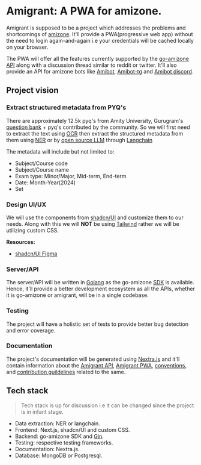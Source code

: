 
# Amigrant: A PWA for amizone.

Amigrant is supposed to be a project which addresses the problems and shortcomings of [amizone](s.amizone.net).
It'll provide a PWA(progressive web app) without the need to login again-and-again i.e your credentials will be cached locally on your browser.

The PWA will offer all the features currently supported by the [go-amizone API](https://github.com/go-amizone/go-amizone) along with a discussion thread similar to reddit or twitter. 
It'll also provide an API for amizone bots like [Amibot](https://github.com/asetalias/amibot), [Amibot-tg](https://github.com/asetalias/amibot-tg) and [Amibot discord](https://github.com/Blonteractor/discord-amibot).

## Project vision

<Steps>

### Extract structured metadata from PYQ's

There are approximately 12.5k pyq's from Amity University, Gurugram's [question bank](https://www.amity.edu/gurugram/questionbank.aspx) + pyq's contributed by the community.
So we will first need to extract the text using [OCR](https://en.wikipedia.org/wiki/Optical_character_recognition) then extract the structured metadata from them using [NER](https://www.geeksforgeeks.org/named-entity-recognition/) or by [open source LLM](https://ollama.ai/library) through [Langchain](https://www.langchain.com/)

The metadata will include but not limited to:

- Subject/Course code
- Subject/Course name
- Exam type: Minor/Major, Mid-term, End-term
- Date: Month-Year(2024)
- Set


### Design UI/UX

We will use the components from [shadcn/UI](https://ui.shadcn.com/) and customize them to our needs. Along with this we will **NOT** be using [Tailwind](https://tailwindcss.com/) rather we will be utilizing custom CSS.

**Resources:**

- [shadcn/UI Figma](https://www.figma.com/community/file/1203061493325953101/shadcn-ui-design-system)

### Server/API

The server/API will be written in [Golang](https://go.dev/) as the go-amizone [SDK](https://github.com/go-amizone/go-amizone?tab=readme-ov-file#sdk) is available. Hence, it'll provide a better development ecosystem as all the APIs, whether it is go-amizone or amigrant, will be in a single codebase.

### Testing

The project will have a holistic set of tests to provide better bug detection and error coverage.

### Documentation

The project's documentation will be generated using [Nextra.js](https://nextra.site/) and it'll contain information about the [Amigrant API](), [Amigrant PWA](), [conventions](), and [contribution guildelines]() related to the same.

</Steps>

## Tech stack

> Tech stack is up for discussion i.e it can be changed since the project is in infant stage.

- Data extraction: NER or langchain.
- Frontend: Next.js, shadcn/UI and custom CSS.
- Backend: go-amizone SDK and [Gin](https://gin-gonic.com/).
- Testing: respective testing frameworks.
- Documentation: Nextra.js.
- Database: MongoDB or Postgresql.
